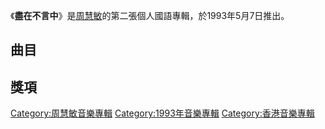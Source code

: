 {{Album infobox | <!-- See Wikipedia:WikiProject_Albums -->
| Name        = 盡在不言中
| Type        = [[專輯|專輯]]
| Artist      = [[周慧敏|周慧敏]]
| Cover       = 盡在不言中 cover.jpg
| Released    = 1993年5月7日
| Recorded    = 1993年
| Genre       = [[國語流行音樂|國語流行音樂]]
| Length      = 50分42秒
| Label       = [[福茂唱片|福茂唱片]]
| Producer    = [[楊明煌|楊明煌]]
| Last album  = [[冬日浪漫|冬日浪漫]]<br>（1993年1月7日）
| This album  = '''盡在不言中'''<br>（1993年5月7日）
| Next album  = [[最愛_(周慧敏專輯)|最愛]]<br>（1993年9月9日）
}}

《'''盡在不言中'''》是[[周慧敏|周慧敏]]的第二張個人國語專輯，於1993年5月7日推出。

==曲目==
{{tracklist
| headline        = CD
| total_length    = 50:42
| title_width = 16%

| all_producer = [[楊明煌|楊明煌]]

| music_credits = yes
| music_width = 12%
| lyrics_credits = yes
| lyrics_width = 9%
| arranger_credits = yes
| arranger_width = 9%
| longnote_column = yes

| title1         = 盡在不言中
| music1         = [[林隆璇|林隆璇]]
| lyrics1        = [[黃桂蘭_(音樂工作者)|黃桂蘭]]
| arranger1      = [[王豫民|王豫民]]
| longnote1      = 
| length1        = 4:18

| title2         = 感激
| music2         = [[楊明煌|楊明煌]]
| lyrics2        = 黃桂蘭
| arranger2      = [[屠穎|屠穎]]
| longnote2      = 
| length2        = 4:33

| title3         = 愛你的話不必多說
| music3         = [[凌偉文|凌偉文]]
| lyrics3        = 楊明煌
| arranger3      = 屠穎
| longnote3      = 
| length3        = 6:21

| title4         = 你是真的愛我嗎？
| music4         = [[周慧敏|周慧敏]]
| lyrics4        = [[潘麗玉|潘麗玉]]
| arranger4      = [[王繼康|王繼康]]
| longnote4      = 《你還記得從前嗎？》國語版
| length4        = 5:04

| title5         = 等一次真心
| music5         = 楊明煌
| lyrics5        = 楊明煌
| arranger5      = 屠穎
| longnote5      = 
| length5        = 4:52

| title6         = 一顆心只能愛一回
| music6         = 凌偉文
| lyrics6        = [[王中言|王中言]]
| arranger6      = 屠穎
| longnote6      = 
| length6        = 5:12

| title7         = 還我一個不怕黑的夜
| music7         = [[勝俁乃一|勝俁乃一]]
| lyrics7        = [[何啟弘|何啟弘]]
| arranger7      = 屠穎
| longnote7      = 《自作多情》國語版
| length7        = 5:01

| title8         = 有話的心
| music8         = [[徐日勤|徐日勤]]
| lyrics8        = [[姚若龍|姚若龍]]
| arranger8      = 徐日勤
| longnote8      = 《聖誕夜綿綿》國語版
| length8        = 4:58

| title9         = 愛得剛好
| music9         = [[飯島真理|飯島真理]]
| lyrics9        = [[李姚|李姚]]
| arranger9      = 王豫民
| longnote9      = 
| length9        = 4:16

| title10        = 最怕唱起這首歌
| music10        = 王繼康
| lyrics10       = [[王海玲|王海玲]]
| arranger10     = 王繼康
| longnote10     = 
| length10       = 6:02
}}

==獎項==

{{周慧敏}}

[[Category:周慧敏音樂專輯|Category:周慧敏音樂專輯]]
[[Category:1993年音樂專輯|Category:1993年音樂專輯]]
[[Category:香港音樂專輯|Category:香港音樂專輯]]
